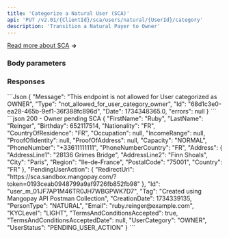 ```yaml
---
title: 'Categorize a Natural User (SCA)'  
api: 'PUT /v2.01/{ClientId}/sca/users/natural/{UserId}/category'
description: 'Transition a Natural Payer to Owner'
---
```





[Read more about SCA](/guides/users/sca) **&rarr;**

### Body parameters  

<UserCategory />

<Email5 />  

<Birthday />  

<Nationality />  

<CountryOfResidence />  

<PhoneNumber />

<PhoneNumberCountry />

<Occupation />  

<IncomeRange />

### Responses  

<AccordionGroup>

<Accordion title="200" defaultOpen>  

<FirstName1Response />  

<LastName1Response />  

<BirthdayResponse />  

<NationalityResponse />  

<CountryOfResidenceResponse />  

<OccupationResponse />  

<IncomeRangeResponse />  

<ProofOfIdentityResponse />  

<ProofOfAddressResponse />  

<CapacityResponse />  

<PhoneNumberResponse />

<PhoneNumberCountryResponse />

<Address3Response />  

<PendingUserActionResponse />

<IdResponse />  

<Tag2Response />  

<CreationDateResponse />  

<PersonTypeResponse />  

<Email4Response />  

<KYCLevelResponse />  

<TermsAndConditionsAcceptedResponse />  

<TermsAndConditionsAcceptedDateResponse />  

<UserCategoryResponse />  

<UserStatusScaResponse />

</Accordion>

</AccordionGroup>

<AccordionGroup>
<Accordion>
```Json 
{
    "Message": "This endpoint is not allowed for User categorized as OWNER",
    "Type": "not_allowed_for_user_category_owner",
    "Id": "68d1c3e0-ea28-465b-9ef1-36f388fc896d",
    "Date": 1734348365.0,
    "errors": null
}
```
</Accordion>
</AccordionGroup>

<ResponseExample>  
```json 200 - Owner pending SCA
{
    "FirstName": "Ruby",
    "LastName": "Reinger",
    "Birthday": 652117514,
    "Nationality": "FR",
    "CountryOfResidence": "FR",
    "Occupation": null,
    "IncomeRange": null,
    "ProofOfIdentity": null,
    "ProofOfAddress": null,
    "Capacity": "NORMAL",
    "PhoneNumber": "+33611111111",
    "PhoneNumberCountry": "FR",
    "Address": {
        "AddressLine1": "28136 Grimes Bridge",
        "AddressLine2": "Finn Shoals",
        "City": "Paris",
        "Region": "Ile-de-France",
        "PostalCode": "75001",
        "Country": "FR"
    },
    "PendingUserAction": {
        "RedirectUrl": "https://sca.sandbox.mangopay.com/?token=0193ceab0948799a9af9726fb852fb98"
    },
    "Id": "user_m_01JF7AP1M46TR0JH7WBGPWK7D7",
    "Tag": "Created using Mangopay API Postman Collection",
    "CreationDate": 1734339135,
    "PersonType": "NATURAL",
    "Email": "ruby.reinger@example.com",
    "KYCLevel": "LIGHT",
    "TermsAndConditionsAccepted": true,
    "TermsAndConditionsAcceptedDate": null,
    "UserCategory": "OWNER",
    "UserStatus": "PENDING_USER_ACTION"
}
```

</ResponseExample>  

<RequestExample>  
    <RestCategorizeNaturalUser />
</RequestExample>